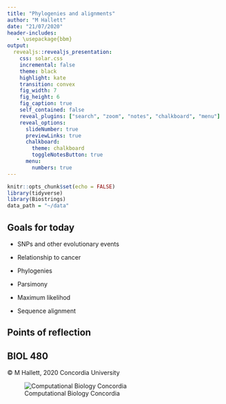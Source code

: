 ```yaml
---
title: "Phylogenies and alignments"
author: "M Hallett"
date: "21/07/2020"
header-includes:
   - \usepackage{bbm}
output: 
  revealjs::revealjs_presentation:
    css: solar.css
    incremental: false
    theme: black
    highlight: kate
    transition: convex
    fig_width: 7
    fig_height: 6
    fig_caption: true
    self_contained: false
    reveal_plugins: ["search", "zoom", "notes", "chalkboard", "menu"]
    reveal_options:
      slideNumber: true
      previewLinks: true
      chalkboard: 
        theme: chalkboard
        toggleNotesButton: true
      menu:
        numbers: true
---
```


```r
knitr::opts_chunk$set(echo = FALSE)
library(tidyverse)
library(Biostrings)
data_path = "~/data"

```

## Goals for today

- SNPs and other evolutionary events

- Relationship to cancer

- Phylogenies

- Parsimony

- Maximum likelihod

- Sequence alignment 







## Points of reflection


## BIOL 480

&copy; M Hallett, 2020 Concordia University

![Computational Biology Concordia](images/apple-touch-icon-114x114.png)


